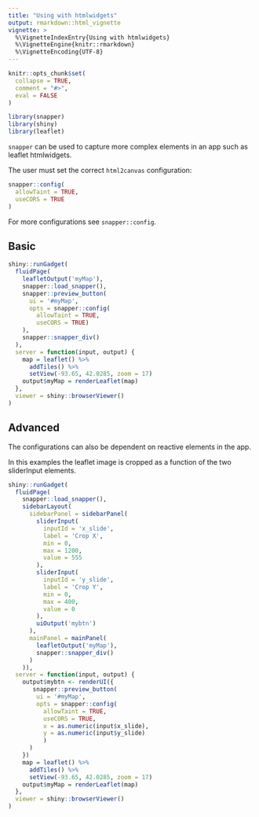 ```yaml
---
title: "Using with htmlwidgets"
output: rmarkdown::html_vignette
vignette: >
  %\VignetteIndexEntry{Using with htmlwidgets}
  %\VignetteEngine{knitr::rmarkdown}
  %\VignetteEncoding{UTF-8}
---
```


```r
knitr::opts_chunk$set(
  collapse = TRUE,
  comment = "#>",
  eval = FALSE
)
```

```r
library(snapper)
library(shiny)
library(leaflet)
```

`snapper` can be used to capture more complex elements in an app such as leaflet htmlwidgets.

The user must set the correct `html2canvas` configuration:

```r
snapper::config(
  allowTaint = TRUE,
  useCORS = TRUE
)
```

For more configurations see `snapper::config`.

## Basic

```r
shiny::runGadget(
  fluidPage(
    leafletOutput('myMap'),
    snapper::load_snapper(),
    snapper::preview_button(
      ui = '#myMap',
      opts = snapper::config(
        allowTaint = TRUE,
        useCORS = TRUE)
    ),
    snapper::snapper_div()
  ),
  server = function(input, output) {
    map = leaflet() %>%
      addTiles() %>%
      setView(-93.65, 42.0285, zoom = 17)
    output$myMap = renderLeaflet(map)
  },
  viewer = shiny::browserViewer()
)

```

## Advanced

The configurations can also be dependent on reactive elements in the app. 

In this examples the leaflet image is cropped as a function of the two sliderInput elements.


```r

shiny::runGadget(
  fluidPage(
    snapper::load_snapper(),
    sidebarLayout(
      sidebarPanel = sidebarPanel(
        sliderInput(
          inputId = 'x_slide',
          label = 'Crop X',
          min = 0,
          max = 1200,
          value = 555
        ),
        sliderInput(
          inputId = 'y_slide',
          label = 'Crop Y',
          min = 0,
          max = 400,
          value = 0
        ),
        uiOutput('mybtn')
      ),
      mainPanel = mainPanel(
        leafletOutput('myMap'),
        snapper::snapper_div()
      )
    )),
  server = function(input, output) {
    output$mybtn <- renderUI({
       snapper::preview_button(
        ui = '#myMap',
        opts = snapper::config(
          allowTaint = TRUE,
          useCORS = TRUE,
          x = as.numeric(input$x_slide),
          y = as.numeric(input$y_slide)
          )
      )
    })
    map = leaflet() %>%
      addTiles() %>%
      setView(-93.65, 42.0285, zoom = 17)
    output$myMap = renderLeaflet(map)
  },
  viewer = shiny::browserViewer()
)

```

